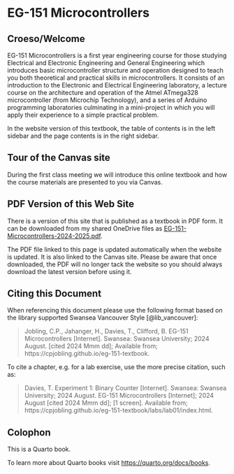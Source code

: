 # EG-151 Microcontrollers {.unnumbered}
## Croeso/Welcome

EG-151 Microcontrollers is a first year engineering course for those studying Electrical and Electronic Engineering and General Engineering which introduces basic microcontroller structure and operation designed to teach you both theoretical and practical skills in microcontrollers. It consists of an introduction to the Electronic and Electrical Engineering laboratory, a lecture course on the architecture and operation of the Atmel ATmega328 microcontroller (from Microchip Technology), and a series of Arduino programming laboratories culminating in a mini-project in which you will apply their experience to a simple practical problem.

In the website version of this textbook, the table of contents is in the left sidebar and the page contents is in the right sidebar.

## Tour of the Canvas site {.unnumbered}

During the first class meeting we will introduce this online textbook and how the course materials are presented to you via Canvas.

## PDF Version of this Web Site {.unnumbered}

There is a version of this site that is published as a textbook in PDF form. It can be downloaded from my shared OneDrive files as
[EG-151-Microcontrollers-2024-2025.pdf](https://swanseauniversity-my.sharepoint.com/:b:/g/personal/c_p_jobling_swansea_ac_uk/EcK5Url-0ktGld4PwkwTfQ8B3Z22cahvyj2pBEDaogkr7A?e=TwdKGK).

The PDF file linked to this page is updated automatically when the website is updated. It is also linked to the Canvas site. Please be aware that once downloaded, the PDF will no longer tack the website so you should always download the latest version before using it.


## Citing this Document {.unnumbered}
When referencing this document please use the following format based on the library supported Swansea Vancouver Style [@lib_vancouver]:

> Jobling, C.P., Jahanger, H., Davies, T., Clifford, B. EG-151 Microcontrollers [Internet]. Swansea: Swansea University; 2024 August. [cited 2024 Mmm dd]; Available from; https://cpjobling.github.io/eg-151-textbook.

To cite a chapter, e.g. for a lab exercise, use the more precise citation, such as:

> Davies, T. Experiment 1: Binary Counter [Internet]. Swansea: Swansea University; 2024 August. EG-151 Microcontrollers [Internet]; 2024 August [cited 2024 Mmm dd]; [1 screen]. Available from; https://cpjobling.github.io/eg-151-textbook/labs/lab01/index.html.

## Colophon {.unnumbereD}

This is a Quarto book.

To learn more about Quarto books visit <https://quarto.org/docs/books>.
